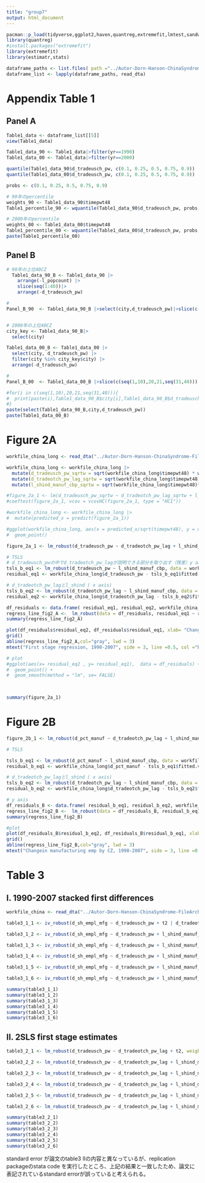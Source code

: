 ```yaml
---
title: "group7"
output: html_document
---
```


```r
pacman::p_load(tidyverse,ggplot2,haven,quantreg,extremefit,lmtest,sandwich)
library(quantreg)
#install.packages("extremefit")
library(extremefit)
library(estimatr,stats)

```

```r
dataframe_paths <- list.files( path ="../Autor-Dorn-Hanson-ChinaSyndrome-FileArchive/dta", full.names=T)
dataframe_list <- lapply(dataframe_paths, read_dta)
```

# Appendix Table 1

## Panel A

```r

Table1_data <- dataframe_list[[5]]
view(Table1_data)

Table1_data_90 <- Table1_data|>filter(yr==1990)
Table1_data_00 <- Table1_data|>filter(yr==2000)

quantile(Table1_data_90$d_tradeusch_pw, c(0.1, 0.25, 0.5, 0.75, 0.9))
quantile(Table1_data_00$d_tradeusch_pw, c(0.1, 0.25, 0.5, 0.75, 0.9))

probs <- c(0.1, 0.25, 0.5, 0.75, 0.9)

# 90年のpercentile
weights_90 <- Table1_data_90$timepwt48
Table1_percentile_90 <- wquantile(Table1_data_90$d_tradeusch_pw, probs, weights_90)

# 2000年のpercentile
weights_00 <- Table1_data_00$timepwt48
Table1_percentile_00 <- wquantile(Table1_data_00$d_tradeusch_pw, probs, weights_00)
paste(Table1_percentile_00)
```

## Panel B

```r
# 90年の上位40CZ
  Table1_data_90_B <- Table1_data_90 |>
    arrange(-l_popcount) |>
    slice(seq(1:40))|>
    arrange(-d_tradeusch_pw)

#
Panel_B_90  <- Table1_data_90_B |>select(city,d_tradeusch_pw)|>slice(c(seq(1,10),20,21,seq(31,40)))  


# 2000年の上位40CZ
city_key <- Table1_data_90_B|>
  select(city)

Table1_data_00_B <- Table1_data_00 |>
  select(city, d_tradeusch_pw) |>
  filter(city %in% city_key$city) |>
  arrange(-d_tradeusch_pw)

#
Panel_B_00  <- Table1_data_00_B |>slice(c(seq(1,10),20,21,seq(31,40))) 

#for(i in c(seq(1,10),20,21,seq(31,40))){
#  print(paste(i),Table1_data_90_B$city[i],Table1_data_90_B$d_tradeusch_pw[i],Table1_data_00_#B$city[i],Table1_data_00_B$d_tradeusch_pw[i])
#}
paste(select(Table1_data_90_B,city,d_tradeusch_pw))
paste(Table1_data_00_B)

```

# Figure 2A

```r
workfile_china_long <- read_dta("../Autor-Dorn-Hanson-ChinaSyndrome-FileArchive/dta/workfile_china_long.dta")

workfile_china_long <- workfile_china_long |>
  mutate(d_tradeusch_pw_sqrtw = sqrt(workfile_china_long$timepwt48) * workfile_china_long$d_tradeusch_pw)|>
  mutate(d_tradeotch_pw_lag_sqrtw = sqrt(workfile_china_long$timepwt48) * workfile_china_long$d_tradeotch_pw_lag)|>
  mutate(l_shind_manuf_cbp_sqrtw = sqrt(workfile_china_long$timepwt48)*workfile_china_long$l_shind_manuf_cbp)

#figure_2a_1 <- lm(d_tradeusch_pw_sqrtw ~ d_tradeotch_pw_lag_sqrtw + l_shind_manuf_cbp_sqrtw, data = workfile_china_long)
#coeftest(figure_2a_1, vcov = vcovHC(figure_2a_1, type = "HC1"))

#workfile_china_long <- workfile_china_long |> 
#  mutate(predicted_x = predict(figure_2a_1))

#ggplot(workfile_china_long, aes(x = predicted_x/sqrt(timepwt48), y = d_tradeusch_pw_sqrtw/sqrt(timepwt48))) +
#  geom_point()

figure_2a_1 <- lm_robust(d_tradeusch_pw ~ d_tradeotch_pw_lag + l_shind_manuf_cbp, data = workfile_china_long,weights=timepwt48,  clusters=statefip,　se_type="stata")

# TSLS 
# d_tradeusch_pwの中でd_tradeotch_pw_lagが説明できる部分を取り出す（残差）y axis
tsls_b_eq1 <- lm_robust(d_tradeusch_pw ~ l_shind_manuf_cbp, data = workfile_china_long,weights=timepwt48,  clusters=statefip,se_type="stata")
residual_eq1 <- workfile_china_long$d_tradeusch_pw - tsls_b_eq1$fitted.values

# d_tradeotch_pw_lagとl_shind ( x axis)
tsls_b_eq2 <- lm_robust(d_tradeotch_pw_lag ~ l_shind_manuf_cbp, data = workfile_china_long,　weights=timepwt48,  clusters=statefip,se_type="stata")
residual_eq2 <- workfile_china_long$d_tradeotch_pw_lag - tsls_b_eq2$fitted.values

df_residuals <- data.frame( residual_eq1, residual_eq2, workfile_china_long$timepwt48, workfile_china_long$statefip)
regress_line_fig2_A <-  lm_robust(data = df_residuals, residual_eq1 ~ residual_eq2, weights = workfile_china_long.timepwt48, se_type = "stata",  clusters=workfile_china_long.statefip)
summary(regress_line_fig2_A)

plot(df_residuals$residual_eq2, df_residuals$residual_eq1, xlab= "Change in predicted import exposure per wprker (in kUSD)", ylab= "Change in import exposure per worker (in kUSD)", main = "Panel A. 2SLS first stage regression, full sample", ylim = c(-10, 50), xlim = c(-10, 30), pch = 16)
grid()
abline(regress_line_fig2_A,col="gray", lwd = 3)
mtext("First stage regression, 1990-2007", side = 3, line =0.5, col ="black")

# plot 
#ggplot(aes(x= residual_eq2 , y= residual_eq1),  data = df_residuals) +
#  geom_point() +
#  geom_smooth(method = "lm", se= FALSE)
  


summary(figure_2a_1)
```

# Figure 2B

```r
figure_2b_1 <- lm_robust(d_pct_manuf ~ d_tradeotch_pw_lag + l_shind_manuf_cbp, data = workfile_china_long,weights=timepwt48,  clusters=statefip,　se_type="stata")

# TSLS 

tsls_b_eq1 <- lm_robust(d_pct_manuf ~ l_shind_manuf_cbp, data = workfile_china_long,weights=timepwt48,  clusters=statefip,se_type="stata")
residual_b_eq1 <- workfile_china_long$d_pct_manuf - tsls_b_eq1$fitted.values

# d_tradeotch_pw_lagとl_shind ( x axis)
tsls_b_eq2 <- lm_robust(d_tradeotch_pw_lag ~ l_shind_manuf_cbp, data = workfile_china_long,　weights=timepwt48,  clusters=statefip,se_type="stata")
residual_b_eq2 <- workfile_china_long$d_tradeotch_pw_lag - tsls_b_eq2$fitted.values

# y axis 
df_residuals_B <- data.frame( residual_b_eq1, residual_b_eq2, workfile_china_long$timepwt48, workfile_china_long$statefip)
regress_line_fig2_B <-  lm_robust(data = df_residuals_B, residual_b_eq1 ~ residual_b_eq2, weights = workfile_china_long.timepwt48, se_type = "stata",  clusters=workfile_china_long.statefip)
summary(regress_line_fig2_B)

#plot
plot(df_residuals_B$residual_b_eq2, df_residuals_B$residual_b_eq1, xlab= "Change in predicted import exposure per wprker (in kUSD)", ylab= "Change % manufacturing emp inn working-age pop. (in kUSD)", main = "Panel B. OLS reduced form regression, full sample", ylim = c(-17, 12), xlim = c(-10, 30), pch = 16)
grid()
abline(regress_line_fig2_B,col="gray", lwd = 3)
mtext("Changein manufacturing emp by CZ, 1990-2007", side = 3, line =0.5, col ="black")
```

# Table 3

## I. 1990-2007 stacked first differences

```r
workfile_china <- read_dta("../Autor-Dorn-Hanson-ChinaSyndrome-FileArchive/dta/workfile_china.dta")

table3_1_1 <- iv_robust(d_sh_empl_mfg ~ d_tradeusch_pw + t2 | d_tradeotch_pw_lag + t2, weights = timepwt48, clusters = statefip, data = workfile_china, se_type = "stata") 

table3_1_2 <- iv_robust(d_sh_empl_mfg ~ d_tradeusch_pw + l_shind_manuf_cbp + t2 | d_tradeotch_pw_lag + l_shind_manuf_cbp + t2, weights = timepwt48, clusters = statefip, data = workfile_china, se_type = "stata") 

table3_1_3 <- iv_robust(d_sh_empl_mfg ~ d_tradeusch_pw + l_shind_manuf_cbp + reg_midatl + reg_encen + reg_wncen + reg_satl + reg_escen + reg_wscen + reg_mount + reg_pacif + t2 | d_tradeotch_pw_lag + l_shind_manuf_cbp + reg_midatl+ reg_encen + reg_wncen + reg_satl + reg_escen + reg_wscen + reg_mount + reg_pacif + t2, weights = timepwt48, clusters = statefip, data = workfile_china, se_type = "stata") 

table3_1_4 <- iv_robust(d_sh_empl_mfg ~ d_tradeusch_pw + l_shind_manuf_cbp + l_sh_popedu_c + l_sh_popfborn + l_sh_empl_f +reg_midatl + reg_encen + reg_wncen + reg_satl + reg_escen + reg_wscen + reg_mount + reg_pacif + t2 | d_tradeotch_pw_lag + l_shind_manuf_cbp + l_sh_popedu_c + l_sh_popfborn + l_sh_empl_f + reg_midatl+ reg_encen + reg_wncen + reg_satl + reg_escen + reg_wscen + reg_mount + reg_pacif + t2, weights = timepwt48, clusters = statefip, data = workfile_china, se_type = "stata") 

table3_1_5 <- iv_robust(d_sh_empl_mfg ~ d_tradeusch_pw + l_shind_manuf_cbp + l_sh_routine33 + l_task_outsource + reg_midatl + reg_encen + reg_wncen + reg_satl + reg_escen + reg_wscen + reg_mount + reg_pacif + t2 | d_tradeotch_pw_lag + l_shind_manuf_cbp + l_sh_routine33 + l_task_outsource + reg_midatl+ reg_encen + reg_wncen + reg_satl + reg_escen + reg_wscen + reg_mount + reg_pacif + t2, weights = timepwt48, clusters = statefip, data = workfile_china, se_type = "stata") 

table3_1_6 <- iv_robust(d_sh_empl_mfg ~ d_tradeusch_pw + l_shind_manuf_cbp + l_sh_popedu_c + l_sh_popfborn + l_sh_empl_f + l_sh_routine33 + l_task_outsource + reg_midatl + reg_encen + reg_wncen + reg_satl + reg_escen + reg_wscen + reg_mount + reg_pacif + t2 | d_tradeotch_pw_lag + l_shind_manuf_cbp + l_sh_popedu_c + l_sh_popfborn + l_sh_empl_f + l_sh_routine33 + l_task_outsource + reg_midatl+ reg_encen + reg_wncen + reg_satl + reg_escen + reg_wscen + reg_mount + reg_pacif + t2, weights = timepwt48, clusters = statefip, data = workfile_china, se_type = "stata") 

summary(table3_1_1)
summary(table3_1_2)
summary(table3_1_3)
summary(table3_1_4)
summary(table3_1_5)
summary(table3_1_6)
```

## II. 2SLS first stage estimates

```r
table3_2_1 <- lm_robust(d_tradeusch_pw ~ d_tradeotch_pw_lag + t2, weights = timepwt48, clusters = statefip, data = workfile_china, se_type = "stata") 

table3_2_2 <- lm_robust(d_tradeusch_pw ~ d_tradeotch_pw_lag + l_shind_manuf_cbp + t2, weights = timepwt48, clusters = statefip, data = workfile_china, se_type = "stata") 

table3_2_3 <- lm_robust(d_tradeusch_pw ~ d_tradeotch_pw_lag + l_shind_manuf_cbp + reg_midatl+ reg_encen + reg_wncen + reg_satl + reg_escen + reg_wscen + reg_mount + reg_pacif + t2, weights = timepwt48, clusters = statefip, data = workfile_china, se_type = "stata") 

table3_2_4 <- lm_robust(d_tradeusch_pw ~ d_tradeotch_pw_lag + l_shind_manuf_cbp + l_sh_popedu_c + l_sh_popfborn + l_sh_empl_f + reg_midatl+ reg_encen + reg_wncen + reg_satl + reg_escen + reg_wscen + reg_mount + reg_pacif + t2, weights = timepwt48, clusters = statefip, data = workfile_china, se_type = "stata") 

table3_2_5 <- lm_robust(d_tradeusch_pw ~ d_tradeotch_pw_lag + l_shind_manuf_cbp + l_sh_routine33 + l_task_outsource + reg_midatl+ reg_encen + reg_wncen + reg_satl + reg_escen + reg_wscen + reg_mount + reg_pacif + t2, weights = timepwt48, clusters = statefip, data = workfile_china, se_type = "stata") 

table3_2_6 <- lm_robust(d_tradeusch_pw ~ d_tradeotch_pw_lag + l_shind_manuf_cbp + l_sh_popedu_c + l_sh_popfborn + l_sh_empl_f + l_sh_routine33 + l_task_outsource + reg_midatl+ reg_encen + reg_wncen + reg_satl + reg_escen + reg_wscen + reg_mount + reg_pacif + t2, weights = timepwt48, clusters = statefip, data = workfile_china, se_type = "stata") 

summary(table3_2_1)
summary(table3_2_2)
summary(table3_2_3)
summary(table3_2_4)
summary(table3_2_5)
summary(table3_2_6)
```

standard error が論文のtable3 IIの内容と異なっているが、replication packageのstata code を実行したところ、上記の結果と一致したため、論文に表記されているstandard errorが誤っていると考えられる。
